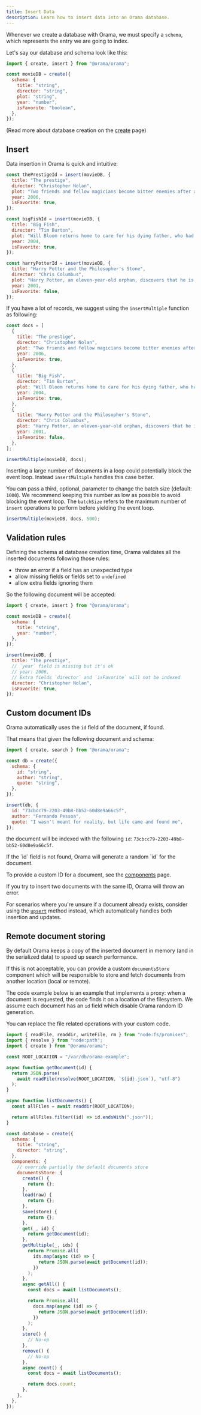 ```yaml
---
title: Insert Data
description: Learn how to insert data into an Orama database.
---
```


Whenever we create a database with Orama, we must specify a `schema`, which
represents the entry we are going to index.

Let's say our database and schema look like this:

```javascript copy
import { create, insert } from "@orama/orama";

const movieDB = create({
  schema: {
    title: "string",
    director: "string",
    plot: "string",
    year: "number",
    isFavorite: "boolean",
  },
});
```

(Read more about database creation on the [create](/open-source/usage/create) page)

## Insert

Data insertion in Orama is quick and intuitive:

```javascript copy
const thePrestigeId = insert(movieDB, {
  title: "The prestige",
  director: "Christopher Nolan",
  plot: "Two friends and fellow magicians become bitter enemies after a sudden tragedy. As they devote themselves to this rivalry, they make sacrifices that bring them fame but with terrible consequences.",
  year: 2006,
  isFavorite: true,
});

const bigFishId = insert(movieDB, {
  title: "Big Fish",
  director: "Tim Burton",
  plot: "Will Bloom returns home to care for his dying father, who had a penchant for telling unbelievable stories. After he passes away, Will tries to find out if his tales were really true.",
  year: 2004,
  isFavorite: true,
});

const harryPotterId = insert(movieDB, {
  title: "Harry Potter and the Philosopher's Stone",
  director: "Chris Columbus",
  plot: "Harry Potter, an eleven-year-old orphan, discovers that he is a wizard and is invited to study at Hogwarts. Even as he escapes a dreary life and enters a world of magic, he finds trouble awaiting him.",
  year: 2001,
  isFavorite: false,
});
```

If you have a lot of records, we suggest using the `insertMultiple` function as following:

```javascript copy
const docs = [
  {
    title: "The prestige",
    director: "Christopher Nolan",
    plot: "Two friends and fellow magicians become bitter enemies after a sudden tragedy. As they devote themselves to this rivalry, they make sacrifices that bring them fame but with terrible consequences.",
    year: 2006,
    isFavorite: true,
  },
  {
    title: "Big Fish",
    director: "Tim Burton",
    plot: "Will Bloom returns home to care for his dying father, who had a penchant for telling unbelievable stories. After he passes away, Will tries to find out if his tales were really true.",
    year: 2004,
    isFavorite: true,
  },
  {
    title: "Harry Potter and the Philosopher's Stone",
    director: "Chris Columbus",
    plot: "Harry Potter, an eleven-year-old orphan, discovers that he is a wizard and is invited to study at Hogwarts. Even as he escapes a dreary life and enters a world of magic, he finds trouble awaiting him.",
    year: 2001,
    isFavorite: false,
  },
];

insertMultiple(movieDB, docs);
```

Inserting a large number of documents in a loop could potentially block the event loop.
Instead `insertMultiple` handles this case better.

You can pass a third, optional, parameter to change the batch size (default:
`1000`). We recommend keeping this number as low as possible to avoid blocking
the event loop. The `batchSize` refers to the maximum number of `insert`
operations to perform before yielding the event loop.

```javascript
insertMultiple(movieDB, docs, 500);
```

## Validation rules

Defining the schema at database creation time, Orama validates all the inserted documents following those rules:

- throw an error if a field has an unexpected type
- allow missing fields or fields set to `undefined`
- allow extra fields ignoring them

So the following document will be accepted:

```javascript copy
import { create, insert } from "@orama/orama";

const movieDB = create({
  schema: {
    title: "string",
    year: "number",
  },
});

insert(movieDB, {
  title: "The prestige",
  // `year` field is missing but it's ok
  // year: 2006,
  // Extra fields `director` and `isFavorite` will not be indexed
  director: "Christopher Nolan",
  isFavorite: true,
});
```

## Custom document IDs

Orama automatically uses the `id` field of the document, if found.

That means that given the following document and schema:

```js
import { create, search } from "@orama/orama";

const db = create({
  schema: {
    id: "string",
    author: "string",
    quote: "string",
  },
});

insert(db, {
  id: "73cbcc79-2203-49b8-bb52-60d8e9a66c5f",
  author: "Fernando Pessoa",
  quote: "I wasn't meant for reality, but life came and found me",
});
```

the document will be indexed with the following `id`: `73cbcc79-2203-49b8-bb52-60d8e9a66c5f`.

<Aside type="tip">
If the `id` field is not found, Orama will generate a random `id` for the document.

To provide a custom ID for a document, see the [components](/open-source/internals/components) page.
</Aside>

<Aside type="danger">
If you try to insert two documents with the same ID, Orama will throw an error.

For scenarios where you're unsure if a document already exists, consider using the [`upsert`](/open-source/usage/upsert) method instead, which automatically handles both insertion and updates.
</Aside>

## Remote document storing

By default Orama keeps a copy of the inserted document in memory (and in the serialized data) to speed up search performance.

If this is not acceptable, you can provide a custom `documentsStore` component which will be responsible to store
and fetch documents from another location (local or remote).

The code example below is an example that implements a proxy: when a document is requested, the code finds it on a location of the filesystem.
We assume each document has an `id` field which disable Orama random ID generation.

You can replace the file related operations with your custom code.

```javascript copy
import { readFile, readdir, writeFile, rm } from "node:fs/promises";
import { resolve } from "node:path";
import { create } from "@orama/orama";

const ROOT_LOCATION = "/var/db/orama-example";

async function getDocument(id) {
  return JSON.parse(
    await readFile(resolve(ROOT_LOCATION, `${id}.json`), "utf-8")
  );
}

async function listDocuments() {
  const allFiles = await readdir(ROOT_LOCATION);

  return allFiles.filter((id) => id.endsWith(".json"));
}

const database = create({
  schema: {
    title: "string",
    director: "string",
  },
  components: {
    // override partially the default documents store
    documentsStore: {
      create() {
        return {};
      },
      load(raw) {
        return {};
      },
      save(store) {
        return {};
      },
      get(_, id) {
        return getDocument(id);
      },
      getMultiple(_, ids) {
        return Promise.all(
          ids.map(async (id) => {
            return JSON.parse(await getDocument(id));
          })
        );
      },
      async getAll() {
        const docs = await listDocuments();

        return Promise.all(
          docs.map(async (id) => {
            return JSON.parse(await getDocument(id));
          })
        );
      },
      store() {
        // No-op
      },
      remove() {
        // No-op
      },
      async count() {
        const docs = await listDocuments();

        return docs.count;
      },
    },
  },
});
```
